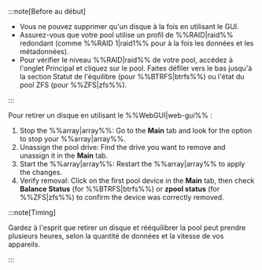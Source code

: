 :::note[Before au début]

- Vous ne pouvez supprimer qu'un disque à la fois en utilisant le GUI.
- Assurez-vous que votre pool utilise un profil de %%RAID|raid%% redondant (comme %%RAID 1|raid1%% pour à la fois les données et les métadonnées).
- Pour vérifier le niveau %%RAID|raid%% de votre pool, accédez à l'onglet Principal et cliquez sur le pool. Faites défiler vers le bas jusqu'à la section Statut de l'équilibre (pour %%BTRFS|btrfs%%) ou l'état du pool ZFS (pour %%ZFS|zfs%%).

:::

Pour retirer un disque en utilisant le %%WebGUI|web-gui%% :

1. Stop the %%array|array%%: Go to the **Main** tab and look for the option to stop your %%array|array%%.
2. Unassign the pool drive: Find the drive you want to remove and unassign it in the **Main** tab.
3. Start the %%array|array%%: Restart the %%array|array%% to apply the changes.
4. Verify removal: Click on the first pool device in the **Main** tab, then check **Balance Status** (for %%BTRFS|btrfs%%) or **zpool status** (for %%ZFS|zfs%%) to confirm the device was correctly removed.

:::note\[Timing]

Gardez à l'esprit que retirer un disque et rééquilibrer la pool peut prendre plusieurs heures, selon la quantité de données et la vitesse de vos appareils.

:::
